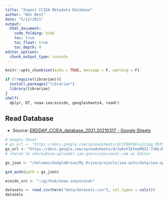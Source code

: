 ```yaml
---
title: "Ingest CCIEA Metadata Database"
author: "Ben Best"
date: "5/12/2021"
output:
  html_document:
    code_folding: hide
    toc: true
    toc_float: true
    toc_depth: 4    
editor_options: 
  chunk_output_type: console
---
```


```r
knitr::opts_chunk$set(echo = TRUE, message = F, warning = F)

if (!require(librarian)){
  install.packages("librarian")
  library(librarian)
}
shelf(
  dplyr, DT, noaa-iea/ecoidx, googlesheets4, readr)
```

## Read Database

- Source: [ERDDAP_CCIEA_database_2021.20210317 - Google Sheets](https://docs.google.com/spreadsheets/d/1F8H2UFcajLVqq_MIPS0YAUt3ZnSSJP7cZ1hxCsMLW4g/edit?ts=6067b512#gid=747268021)

```r
# Google Sheet
# gs_url <- "https://docs.google.com/spreadsheets/d/1F8H2UFcajLVqq_MIPS0YAUt3ZnSSJP7cZ1hxCsMLW4g/edit" # original
gs_url <- "https://docs.google.com/spreadsheets/d/1wknYIkfmyMOZ1-7xNiJbAk9imOX2C3rUcskV_UPrQrs/edit" # editable copy
# shared to shares@iea-uploader.iam.gserviceaccount.com as Editor

gs_json <- "/Volumes/GoogleDrive/My Drive/projects/iea-auto/data/iea-uploader-27c589771060.json"

gs4_auth(path = gs_json)

ecoidx_src <- "~/github/noaa-iea/ecoidx"

datasets <- read_csv(here("data/datasets.csv"), col_types = cols())
datasets
```




